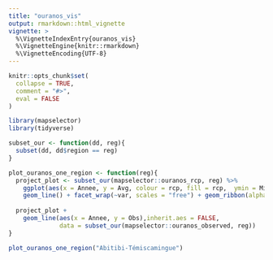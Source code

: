 ```yaml
---
title: "ouranos_vis"
output: rmarkdown::html_vignette
vignette: >
  %\VignetteIndexEntry{ouranos_vis}
  %\VignetteEngine{knitr::rmarkdown}
  %\VignetteEncoding{UTF-8}
---
```


```r
knitr::opts_chunk$set(
  collapse = TRUE,
  comment = "#>",
  eval = FALSE
)
```

```r
library(mapselector)
library(tidyverse)

subset_our <- function(dd, reg){
  subset(dd, dd$region == reg)
}

plot_ouranos_one_region <- function(reg){
  project_plot <- subset_our(mapselector::ouranos_rcp, reg) %>%
    ggplot(aes(x = Annee, y = Avg, colour = rcp, fill = rcp,  ymin = Min, ymax = Max)) + 
    geom_line() + facet_wrap(~var, scales = "free") + geom_ribbon(alpha = 0.1)
  
  project_plot + 
    geom_line(aes(x = Annee, y = Obs),inherit.aes = FALSE, 
              data = subset_our(mapselector::ouranos_observed, reg))
}

plot_ouranos_one_region("Abitibi-Témiscamingue")
```
